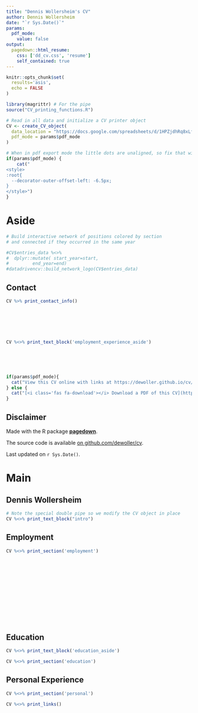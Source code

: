 ```yaml
---
title: "Dennis Wollersheim's CV"
author: Dennis Wollersheim
date: "`r Sys.Date()`"
params:
  pdf_mode:
    value: false
output:
  pagedown::html_resume:
    css: ['dd_cv.css', 'resume']
    self_contained: true
---
```


```r
knitr::opts_chunk$set(
  results='asis', 
  echo = FALSE
)

library(magrittr) # For the pipe
source("CV_printing_functions.R")

# Read in all data and initialize a CV printer object
CV <- create_CV_object(
  data_location = "https://docs.google.com/spreadsheets/d/1HPZjdhRq8xLfsWQI2AJXZ_ytuWiEktI93Rg_qz_85a4/edit?usp=sharing",  
  pdf_mode = params$pdf_mode
)

```


```r
# When in pdf export mode the little dots are unaligned, so fix that with some conditional CSS.
if(params$pdf_mode) {
    cat("
<style>
:root{
  --decorator-outer-offset-left: -6.5px;
}
</style>")
}
```


Aside
================================================================================

```r
# Build interactive network of positions colored by section
# and connected if they occurred in the same year

#CV$entries_data %<>%
#  dplyr::mutate( start_year=start,
#         end_year=end)
#datadrivencv::build_network_logo(CV$entries_data)

```

Contact {#contact}
--------------------------------------------------------------------------------

```r
CV %>% print_contact_info()
```
<br/>
<br/>
<br/>
<br/>


```r
CV %<>% print_text_block('employment_experience_aside')
```
<br/>
<br/>
<br/>


```r
if(params$pdf_mode){
  cat("View this CV online with links at https://dewoller.github.io/cv/cv.html")
} else {
  cat("[<i class='fas fa-download'></i> Download a PDF of this CV](https://github.com/dewoller/cv/raw/master/dewoller_cv.pdf)")
}
```



Disclaimer {#disclaimer}
--------------------------------------------------------------------------------

Made with the R package [**pagedown**](https://github.com/rstudio/pagedown). 

The source code is available [on github.com/dewoller/cv](https://github.com/dewoller/cv).

Last updated on `r Sys.Date()`.



Main
================================================================================

Dennis Wollersheim {#title}
--------------------------------------------------------------------------------

```r
# Note the special double pipe so we modify the CV object in place
CV %<>% print_text_block("intro") 
```

Employment {data-icon=briefcase}
--------------------------------------------------------------------------------

```r
CV %<>% print_section('employment')
```
<br/>
<br/>
<br/>
<br/>
<br/>
<br/>
<br/>
<br/>
<br/>
<br/>



Education {data-icon=graduation-cap data-concise=true}
--------------------------------------------------------------------------------

::: aside
```r
CV %<>% print_text_block('education_aside')
```
:::

```r
CV %<>% print_section('education')
```



Personal Experience {data-icon=chalkboard-teacher}
--------------------------------------------------------------------------------

```r
CV %<>% print_section('personal')
```


```r
CV %<>% print_links()
```
